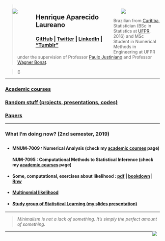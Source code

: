 <script>document.title="Henrique Laureano"</script>
<link rel="icon" type="image/png" href="favicon-32x32.png">

<div style="float: left; width: 15%;">
 <ul>
  <img src="logo_leg.jpg">
 </ul>
</div>
<div style="float: left; width: 55%;">
 <ul>
   <h2>Henrique Aparecido Laureano</h2>
    <h3>[GitHub](https://github.com/mynameislaure) |
        [Twitter](https://twitter.com/hap_laureano) |
        [LinkedIn](https://br.linkedin.com/in/henrique-laureano-025328179/en) |
        ["Tumblr"](http://mynameislaure.github.io/tumblr/)
    </h3>
  </ul>
</div>
<div style="float: right; width: 30%;">
 <ul>
  <img src="me.jpg">
 </ul>
</div>

> Brazilian from [Curitiba](https://goo.gl/K1Qcdv),
  Statistician (BSc in Statistics at [UFPR](https://goo.gl/DtVAbi), 2016)
  and MSc Student in Numerical Methods in Engineering at UFPR under the
  supervision of Professor [Paulo Justiniano](http://leg.ufpr.br/~paulojus/)
  and Professor [Wagner Bonat](http://www.leg.ufpr.br/~wagner/).

> \(\texttt{henriquelaureano@outlook.com | laureano@ufpr.br}\)

***

<h3>[Academic courses](academic_courses/)</h3>

<h3>[Random stuff (projects, presentations, codes)](stuff/)</h3>

<h3>[Papers](papers/)</h3>

***

<h3>What I'm doing now? (2nd semester, 2019)</h3>

+ <p style="margin-bottom:.75cm;">
     <h4>MNUM-7009 : Numerical Analysis
         (check my [academic courses](academic_courses/) page)</h4>
     <h4>NUM-7095 : Computational Methods to Statistical Inference
         (check my [academic courses](academic_courses/) page)</h4>
  </p>

+ <p style="margin-bottom:.25cm;">
     <h4>Some, computational, exercises about likelihood :
         [pdf](likelihood.pdf) | [bookdown](lkl_ex_bookdown/) | [Rnw](likelihood.Rnw)</h4>
  </p>

+ <p style="margin-bottom:.25cm;">
     <h4>[Multinomial likelihood](multinomial.html)</h4>
  </p>

+ <p style="margin-bottom:.25cm;">
     <h4>[Study group of Statistical Learning (my slides presentation)](islr/slides.pdf)</h4>
  </p>

***

> *Minimalism is not a lack of something. It’s simply the perfect amount of something.*

<div style="float: right; width: 5%;">[<img src="mike.png">](http://mynameislaure.github.io/mike.html)</div>

***
